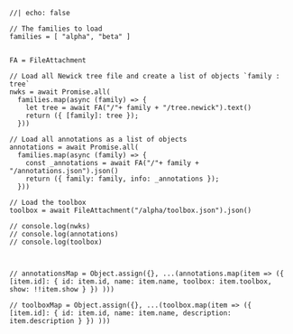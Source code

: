 ```ojs
//| echo: false

// The families to load
families = [ "alpha", "beta" ]


FA = FileAttachment

// Load all Newick tree file and create a list of objects `family : tree`
nwks = await Promise.all(
  families.map(async (family) => { 
    let tree = await FA("/"+ family + "/tree.newick").text()
    return ({ [family]: tree });
  }))

// Load all annotations as a list of objects
annotations = await Promise.all(
  families.map(async (family) => { 
    const _annotations = await FA("/"+ family + "/annotations.json").json()
    return ({ family: family, info: _annotations });
  }))

// Load the toolbox
toolbox = await FileAttachment("/alpha/toolbox.json").json()

// console.log(nwks)
// console.log(annotations)
// console.log(toolbox)



// annotationsMap = Object.assign({}, ...(annotations.map(item => ({ [item.id]: { id: item.id, name: item.name, toolbox: item.toolbox, show: !!item.show } }) )))

// toolboxMap = Object.assign({}, ...(toolbox.map(item => ({ [item.id]: { id: item.id, name: item.name, description: item.description } }) )))
```
